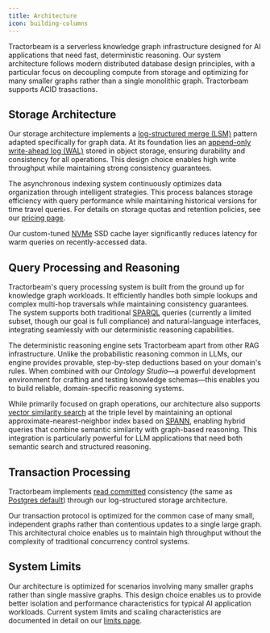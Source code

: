 ```yaml
---
title: Architecture
icon: building-columns
---
```


Tractorbeam is a serverless knowledge graph infrastructure designed for AI applications that need fast, deterministic reasoning.
Our system architecture follows modern distributed database design principles, with a particular focus on decoupling compute from storage and optimizing for many smaller graphs rather than a single monolithic graph.
Tractorbeam supports ACID trasactions.

## Storage Architecture

Our storage architecture implements a [log-structured merge (LSM)](https://en.wikipedia.org/wiki/Log-structured_merge-tree) pattern adapted specifically for graph data. At its foundation lies an [append-only write-ahead log (WAL)](https://en.wikipedia.org/wiki/Write-ahead_logging) stored in object storage, ensuring durability and consistency for all operations. This design choice enables high write throughput while maintaining strong consistency guarantees.

The asynchronous indexing system continuously optimizes data organization through intelligent strategies. This process balances storage efficiency with query performance while maintaining historical versions for time travel queries. For details on storage quotas and retention policies, see our [pricing page](/pricing).

Our custom-tuned [NVMe](https://en.wikipedia.org/wiki/NVM_Express) SSD cache layer significantly reduces latency for warm queries on recently-accessed data.

## Query Processing and Reasoning

Tractorbeam's query processing system is built from the ground up for knowledge graph workloads. It efficiently handles both simple lookups and complex multi-hop traversals while maintaining consistency guarantees. The system supports both traditional [SPARQL](https://en.wikipedia.org/wiki/SPARQL) queries (currently a limited subset, though our goal is full compliance) and natural-language interfaces, integrating seamlessly with our deterministic reasoning capabilities.

The deterministic reasoning engine sets Tractorbeam apart from other RAG infrastructure. Unlike the probabilistic reasoning common in LLMs, our engine provides provable, step-by-step deductions based on your domain's rules. When combined with our _Ontology Studio_—a powerful development environment for crafting and testing knowledge schemas—this enables you to build reliable, domain-specific reasoning systems.

While primarily focused on graph operations, our architecture also supports [vector similarity search](https://www.pinecone.io/learn/what-is-similarity-search/) at the triple level by maintaining an optional approximate-nearest-neighbor index based on [SPANN](https://arxiv.org/abs/2111.08566), enabling hybrid queries that combine semantic similarity with graph-based reasoning. This integration is particularly powerful for LLM applications that need both semantic search and structured reasoning.

## Transaction Processing

Tractorbeam implements [read committed](https://jepsen.io/consistency/models/read-committed) consistency (the same as [Postgres default](https://www.postgresql.org/docs/7.2/xact-read-committed.html)) through our log-structured storage architecture.

Our transaction protocol is optimized for the common case of many small, independent graphs rather than contentious updates to a single large graph. This architectural choice enables us to maintain high throughput without the complexity of traditional concurrency control systems.

## System Limits

Our architecture is optimized for scenarios involving many smaller graphs rather than single massive graphs. This design choice enables us to provide better isolation and performance characteristics for typical AI application workloads. Current system limits and scaling characteristics are documented in detail on our [limits page](/limits).
